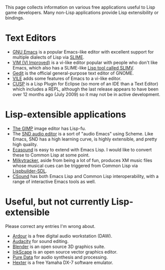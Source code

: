 This page collects information on various free applications useful to
Lisp game developers. Many non-Lisp applications provide Lisp
extensibility or bindings.

=Text Editors=

* [http://www.gnu.org/software/emacs GNU Emacs] is a popular Emacs-like editor with excellent support for multiple dialects of Lisp via [http://common-lisp.net/project/slime/ SLIME].
* [http://www.vim.org/ VIM (VI Improved)] is a vi-like editor popular with people who don't like Emacs, which also has a SLIME-like [http://www.vim.org/scripts/script.php?script_id=2531 Lisp tool called SLIMV].
* [http://projects.gnome.org/gedit/ Gedit] is the official general-purpose text editor of GNOME.
* [http://en.wikipedia.org/wiki/Vile_(editor) VILE] adds some features of Emacs to a vi-like editor.
* [http://bitfauna.com/projects/cusp/ CUSP] is a Lisp Plugin for Eclipse (so more of an IDE than a Text Editor) which includes a REPL, although the last release appears to have been over 12 months ago (July 2009) so it may not be in active development.

=Lisp-extensible applications=

* [http://www.gimp.org The GIMP] image editor has Lisp-fu.
* The [https://ccrma.stanford.edu/software/snd/ SND audio editor] is a sort of "audio Emacs" using Scheme. Like Emacs, SND has a high learning curve, is highly extensible, and pretty high quality.
* [http://eca.cx/ecasound/ Ecasound] is easy to extend with Emacs Lisp. I would like to convert these to Common Lisp at some point.
* [http://milkytracker.org/ Milkytracker], aside from being a lot of fun, produces XM music files whose musical cues can be triggered from Common Lisp via [[Lispbuilder-SDL]].
* [http://www.csounds.com/ CSound] has both Emacs Lisp and Common Lisp interoperability, with a range of interactive Emacs tools as well.

=Useful, but not currently Lisp-extensible=

Please correct any entries I'm wrong about.

* [http://www.ardour.org/ Ardour] is a free digital audio workstation (DAW).
* [http://audacity.sourceforge.net Audacity] for sound editing.
* [http://www.blender.org Blender] is an open source 3D graphics suite.
* [http://www.inkscape.org InkScape] is an open source vector graphics editor.
* [http://puredata.info/ Pure Data] for audio synthesis and processing. 
* [http://dssi.sourceforge.net/hexter.html Hexter] is a free Yamaha DX-7 software emulator.